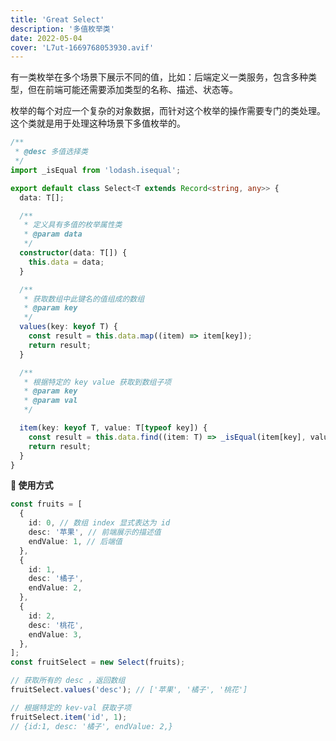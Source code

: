 ```yaml
---
title: 'Great Select'
description: '多值枚举类'
date: 2022-05-04
cover: 'L7ut-1669768053930.avif'
---
```


有一类枚举在多个场景下展示不同的值，比如：后端定义一类服务，包含多种类型，但在前端可能还需要添加类型的名称、描述、状态等。

枚举的每个对应一个复杂的对象数据，而针对这个枚举的操作需要专门的类处理。这个类就是用于处理这种场景下多值枚举的。

```ts
/**
 * @desc 多值选择类
 */
import _isEqual from 'lodash.isequal';

export default class Select<T extends Record<string, any>> {
  data: T[];

  /**
   * 定义具有多值的枚举属性类
   * @param data
   */
  constructor(data: T[]) {
    this.data = data;
  }

  /**
   * 获取数组中此键名的值组成的数组
   * @param key
   */
  values(key: keyof T) {
    const result = this.data.map((item) => item[key]);
    return result;
  }

  /**
   * 根据特定的 key value 获取到数组子项
   * @param key
   * @param val
   */

  item(key: keyof T, value: T[typeof key]) {
    const result = this.data.find((item: T) => _isEqual(item[key], value));
    return result;
  }
}
```

**🐠 使用方式**

```ts
const fruits = [
  {
    id: 0, // 数组 index 显式表达为 id
    desc: '苹果', // 前端展示的描述值
    endValue: 1, // 后端值
  },
  {
    id: 1,
    desc: '橘子',
    endValue: 2,
  },
  {
    id: 2,
    desc: '桃花',
    endValue: 3,
  },
];
const fruitSelect = new Select(fruits);

// 获取所有的 desc ，返回数组
fruitSelect.values('desc'); // ['苹果', '橘子', '桃花']

// 根据特定的 kev-val 获取子项
fruitSelect.item('id', 1);
// {id:1, desc: '橘子', endValue: 2,}
```
